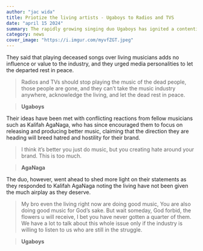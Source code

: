 ```yaml
---
author: "jac wida"
title: Priotize the living artists - Ugaboys to Radios and TVS
date: "april 15 2024"
summary: The rapidly growing singing duo Ugaboys has ignited a contentious internet controversy by asking radio stations and television networks to play songs by current artists more often than those of the deceased.
category: news
cover_image: "https://i.imgur.com/myvfZGT.jpeg"
---
```


They said that playing deceased songs over living musicians adds no influence or value to the industry, and they urged media personalities to let the departed rest in peace.

> Radios and TVs should stop playing the music of the dead people, those people are gone, and they can’t take the music industry anywhere, acknowledge the living, and let the dead rest in peace.

> **Ugaboys**

Their ideas have been met with conflicting reactions from fellow musicians such as Kalifah AgaNaga, who has since encouraged them to focus on releasing and producing better music, claiming that the direction they are heading will breed hatred and hostility for their brand.

> I think it’s better you just do music, but you creating hate around your brand. This is too much.

> **AgaNaga**

The duo, however, went ahead to shed more light on their statements as they responded to Kalifah AgaNaga noting the living have not been given the much airplay as they deserve.

> My bro even the living right now are doing good music, You are also doing good music for God’s sake. But wait someday, God forbid, the flowers u will receive, I bet you have never gotten a quarter of them. We have a lot to talk about this whole issue only if the industry is willing to listen to us who are still in the struggle.

> **Ugaboys**
